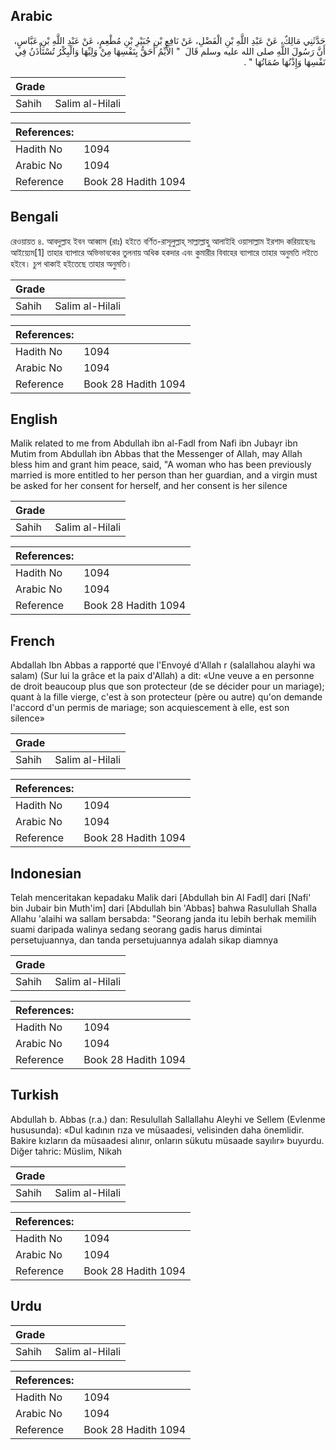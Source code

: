## Arabic


<div dir="rtl" lang="ar" style={{fontSize:'larger',backgroundColor:'#f8f9fa',padding:20}}>
حَدَّثَنِي مَالِكٌ، عَنْ عَبْدِ اللَّهِ بْنِ الْفَضْلِ، عَنْ نَافِعِ بْنِ جُبَيْرِ بْنِ مُطْعِمٍ، عَنْ عَبْدِ اللَّهِ بْنِ عَبَّاسٍ، أَنَّ رَسُولَ اللَّهِ صلى الله عليه وسلم قَالَ ‏ "‏ الأَيِّمُ أَحَقُّ بِنَفْسِهَا مِنْ وَلِيِّهَا وَالْبِكْرُ تُسْتَأْذَنُ فِي نَفْسِهَا وَإِذْنُهَا صُمَاتُهَا ‏"‏ ‏.‏
</div>
<div style={{backgroundColor:'#f8f9fa',padding:20, marginBottom: 10}}><table> <thead> <tr> <th>Grade</th> <th></th> </tr> </thead> <tbody> <tr><td>Sahih</td><td>Salim al-Hilali</td></tr></tbody></table><table> <thead> <tr> <th>References:</th> <th></th> </tr> </thead> <tbody><tr><td>Hadith No</td><td>1094</td></tr><tr><td>Arabic No</td><td>1094</td></tr><tr><td>Reference</td><td>Book 28 Hadith 1094</td></tr></tbody></table></div>

## Bengali


<div dir="ltr" lang="bn" style={{fontSize:'larger',backgroundColor:'#f8f9fa',padding:20}}>
রেওয়ায়ত ৪. আবদুল্লাহ ইবন আব্বাস (রাঃ) হইতে বর্ণিত-রাসূলুল্লাহ্ সাল্লাল্লাহু আলাইহি ওয়াসাল্লাম ইরশাদ করিয়াছেনঃ আইয়্যেম[1] তাহার ব্যাপারে অভিভাবকের তুলনায় অধিক হকদার এবং কুমারীর বিবাহের ব্যাপারে তাহার অনুমতি লইতে হইবে। চুপ থাকাই হইতেছে তাহার অনুমতি।
</div>
<div style={{backgroundColor:'#f8f9fa',padding:20, marginBottom: 10}}><table> <thead> <tr> <th>Grade</th> <th></th> </tr> </thead> <tbody> <tr><td>Sahih</td><td>Salim al-Hilali</td></tr></tbody></table><table> <thead> <tr> <th>References:</th> <th></th> </tr> </thead> <tbody><tr><td>Hadith No</td><td>1094</td></tr><tr><td>Arabic No</td><td>1094</td></tr><tr><td>Reference</td><td>Book 28 Hadith 1094</td></tr></tbody></table></div>

## English


<div dir="ltr" lang="en" style={{fontSize:'larger',backgroundColor:'#f8f9fa',padding:20}}>
Malik related to me from Abdullah ibn al-Fadl from Nafi ibn Jubayr ibn Mutim from Abdullah ibn Abbas that the Messenger of Allah, may Allah bless him and grant him peace, said, "A woman who has been previously married is more entitled to her person than her guardian, and a virgin must be asked for her consent for herself, and her consent is her silence
</div>
<div style={{backgroundColor:'#f8f9fa',padding:20, marginBottom: 10}}><table> <thead> <tr> <th>Grade</th> <th></th> </tr> </thead> <tbody> <tr><td>Sahih</td><td>Salim al-Hilali</td></tr></tbody></table><table> <thead> <tr> <th>References:</th> <th></th> </tr> </thead> <tbody><tr><td>Hadith No</td><td>1094</td></tr><tr><td>Arabic No</td><td>1094</td></tr><tr><td>Reference</td><td>Book 28 Hadith 1094</td></tr></tbody></table></div>

## French


<div dir="ltr" lang="fr" style={{fontSize:'larger',backgroundColor:'#f8f9fa',padding:20}}>
Abdallah Ibn Abbas a rapporté que l'Envoyé d'Allah r (salallahou alayhi wa salam) (Sur lui la grâce et la paix d'Allah) a dit: «Une veuve a en personne de droit beaucoup plus que son protecteur (de se décider pour un mariage); quant à la fille vierge, c'est à son protecteur (père ou autre) qu'on demande l'accord d'un permis de mariage; son acquiescement à elle, est son silence»
</div>
<div style={{backgroundColor:'#f8f9fa',padding:20, marginBottom: 10}}><table> <thead> <tr> <th>Grade</th> <th></th> </tr> </thead> <tbody> <tr><td>Sahih</td><td>Salim al-Hilali</td></tr></tbody></table><table> <thead> <tr> <th>References:</th> <th></th> </tr> </thead> <tbody><tr><td>Hadith No</td><td>1094</td></tr><tr><td>Arabic No</td><td>1094</td></tr><tr><td>Reference</td><td>Book 28 Hadith 1094</td></tr></tbody></table></div>

## Indonesian


<div dir="ltr" lang="id" style={{fontSize:'larger',backgroundColor:'#f8f9fa',padding:20}}>
Telah menceritakan kepadaku Malik dari [Abdullah bin Al Fadl] dari [Nafi' bin Jubair bin Muth'im] dari [Abdullah bin 'Abbas] bahwa Rasulullah Shalla Allahu 'alaihi wa sallam bersabda: "Seorang janda itu lebih berhak memilih suami daripada walinya sedang seorang gadis harus dimintai persetujuannya, dan tanda persetujuannya adalah sikap diamnya
</div>
<div style={{backgroundColor:'#f8f9fa',padding:20, marginBottom: 10}}><table> <thead> <tr> <th>Grade</th> <th></th> </tr> </thead> <tbody> <tr><td>Sahih</td><td>Salim al-Hilali</td></tr></tbody></table><table> <thead> <tr> <th>References:</th> <th></th> </tr> </thead> <tbody><tr><td>Hadith No</td><td>1094</td></tr><tr><td>Arabic No</td><td>1094</td></tr><tr><td>Reference</td><td>Book 28 Hadith 1094</td></tr></tbody></table></div>

## Turkish


<div dir="ltr" lang="tr" style={{fontSize:'larger',backgroundColor:'#f8f9fa',padding:20}}>
Abdullah b. Abbas (r.a.) dan: Resulullah Sallallahu Aleyhi ve Sellem (Evlenme hususunda): «Dul kadının rıza ve müsaadesi, velisinden daha önemlidir. Bakire kızların da müsaadesi alınır, onların sükutu müsaade sayılır» buyurdu. Diğer tahric: Müslim, Nikah
</div>
<div style={{backgroundColor:'#f8f9fa',padding:20, marginBottom: 10}}><table> <thead> <tr> <th>Grade</th> <th></th> </tr> </thead> <tbody> <tr><td>Sahih</td><td>Salim al-Hilali</td></tr></tbody></table><table> <thead> <tr> <th>References:</th> <th></th> </tr> </thead> <tbody><tr><td>Hadith No</td><td>1094</td></tr><tr><td>Arabic No</td><td>1094</td></tr><tr><td>Reference</td><td>Book 28 Hadith 1094</td></tr></tbody></table></div>

## Urdu


<div dir="rtl" lang="ur" style={{fontSize:'larger',backgroundColor:'#f8f9fa',padding:20}}>

</div>
<div style={{backgroundColor:'#f8f9fa',padding:20, marginBottom: 10}}><table> <thead> <tr> <th>Grade</th> <th></th> </tr> </thead> <tbody> <tr><td>Sahih</td><td>Salim al-Hilali</td></tr></tbody></table><table> <thead> <tr> <th>References:</th> <th></th> </tr> </thead> <tbody><tr><td>Hadith No</td><td>1094</td></tr><tr><td>Arabic No</td><td>1094</td></tr><tr><td>Reference</td><td>Book 28 Hadith 1094</td></tr></tbody></table></div>
